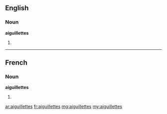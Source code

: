 ==English==

===Noun===
'''aiguillettes'''

# {{plural of|aiguillette}}

----

==French==

===Noun===
'''aiguillettes''' {{f}}

# {{plural of|lang=fr|aiguillette}}

[[ar:aiguillettes]]
[[fr:aiguillettes]]
[[mg:aiguillettes]]
[[my:aiguillettes]]